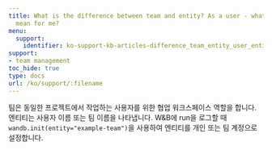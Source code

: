 ```yaml
---
title: What is the difference between team and entity? As a user - what does entity
  mean for me?
menu:
  support:
    identifier: ko-support-kb-articles-difference_team_entity_user_entity_mean_me
support:
- team management
toc_hide: true
type: docs
url: /ko/support/:filename
---
```


팀은 동일한 프로젝트에서 작업하는 사용자를 위한 협업 워크스페이스 역할을 합니다. 엔티티는 사용자 이름 또는 팀 이름을 나타냅니다. W&B에 run을 로그할 때 `wandb.init(entity="example-team")`을 사용하여 엔티티를 개인 또는 팀 계정으로 설정합니다.
